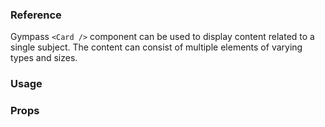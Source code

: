 ### Reference

Gympass `<Card />` component can be used to display content related to a single subject.
The content can consist of multiple elements of varying types and sizes.

### Usage

<ExpoSnack id="@gympass/yoga-plan-card" theme="light" />

### Props

<PropsTable component="Card" platform="native" />
